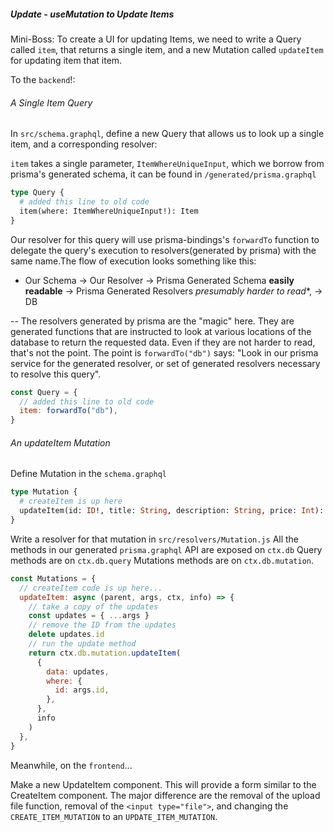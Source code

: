 ##### Update - useMutation to Update Items

Mini-Boss: To create a UI for updating Items, we need to write a Query called `item`, that returns a single item, and a new Mutation called `updateItem` for updating item that item.

To the `backend`!:

###### A Single Item Query

In `src/schema.graphql`, define a new Query that allows us to look up a single item, and a corresponding resolver:

`item` takes a single parameter, `ItemWhereUniqueInput`, which we borrow from prisma's generated schema, it can be found in `/generated/prisma.graphql`

```graphql
type Query {
  # added this line to old code
  item(where: ItemWhereUniqueInput!): Item
}
```

Our resolver for this query will use prisma-bindings's `forwardTo` function to delegate the query's execution to resolvers(generated by prisma) with the same name.The flow of execution looks something like this:

- Our Schema -> Our Resolver -> Prisma Generated Schema **easily readable** -> Prisma Generated Resolvers _presumably harder to read_\*, -> DB

-- The resolvers generated by prisma are the "magic" here. They are generated functions that are instructed to look at various locations of the database to return the requested data. Even if they are not harder to read, that's not the point. The point is `forwardTo("db")` says: "Look in our prisma service for the generated resolver, or set of generated resolvers necessary to resolve this query".

```javascript
const Query = {
  // added this line to old code
  item: forwardTo("db"),
}
```

###### An updateItem Mutation

Define Mutation in the `schema.graphql`

```graphql
type Mutation {
  # createItem is up here
  updateItem(id: ID!, title: String, description: String, price: Int): Item!
}
```

Write a resolver for that mutation in `src/resolvers/Mutation.js`
All the methods in our generated `prisma.graphql` API are exposed on `ctx.db`
Query methods are on `ctx.db.query` Mutations methods are on `ctx.db.mutation`.

```javascript
const Mutations = {
  // createItem code is up here...
  updateItem: async (parent, args, ctx, info) => {
    // take a copy of the updates
    const updates = { ...args }
    // remove the ID from the updates
    delete updates.id
    // run the update method
    return ctx.db.mutation.updateItem(
      {
        data: updates,
        where: {
          id: args.id,
        },
      },
      info
    )
  },
}
```

Meanwhile, on the `frontend`...

Make a new UpdateItem component. This will provide a form similar to the CreateItem component. The major difference are the removal of the upload file function, removal of the `<input type="file">`, and changing the `CREATE_ITEM_MUTATION` to an `UPDATE_ITEM_MUTATION`.
